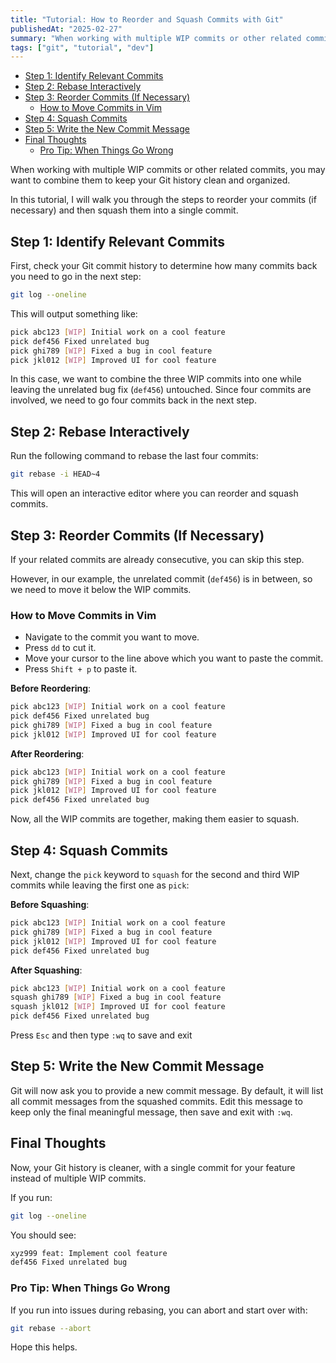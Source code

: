 ```yaml
---
title: "Tutorial: How to Reorder and Squash Commits with Git"
publishedAt: "2025-02-27"
summary: "When working with multiple WIP commits or other related commits, you may want to combine them to keep your Git history clean and organized."
tags: ["git", "tutorial", "dev"]
---
```


- [Step 1: Identify Relevant Commits](#step-1-identify-relevant-commits)
- [Step 2: Rebase Interactively](#step-2-rebase-interactively)
- [Step 3: Reorder Commits (If Necessary)](#step-3-reorder-commits-if-necessary)
  - [How to Move Commits in Vim](#how-to-move-commits-in-vim)
- [Step 4: Squash Commits](#step-4-squash-commits)
- [Step 5: Write the New Commit Message](#step-5-write-the-new-commit-message)
- [Final Thoughts](#final-thoughts)
  - [Pro Tip: When Things Go Wrong](#pro-tip-when-things-go-wrong)

When working with multiple WIP commits or other related commits, you may want to combine them to keep your Git history clean and organized.

In this tutorial, I will walk you through the steps to reorder your commits (if necessary) and then squash them into a single commit.

## Step 1: Identify Relevant Commits

First, check your Git commit history to determine how many commits back you need to go in the next step:

```bash
git log --oneline
```

This will output something like:

```bash
pick abc123 [WIP] Initial work on a cool feature
pick def456 Fixed unrelated bug
pick ghi789 [WIP] Fixed a bug in cool feature
pick jkl012 [WIP] Improved UI for cool feature
```

In this case, we want to combine the three WIP commits into one while leaving the unrelated bug fix (`def456`) untouched. Since four commits are involved, we need to go four commits back in the next step.

## Step 2: Rebase Interactively

Run the following command to rebase the last four commits:

```bash
git rebase -i HEAD~4
```

This will open an interactive editor where you can reorder and squash commits.

## Step 3: Reorder Commits (If Necessary)

If your related commits are already consecutive, you can skip this step.

However, in our example, the unrelated commit (`def456`) is in between, so we need to move it below the WIP commits.

### How to Move Commits in Vim

- Navigate to the commit you want to move.
- Press `dd` to cut it.
- Move your cursor to the line above which you want to paste the commit.
- Press `Shift + p` to paste it.

**Before Reordering**:

```bash
pick abc123 [WIP] Initial work on a cool feature
pick def456 Fixed unrelated bug
pick ghi789 [WIP] Fixed a bug in cool feature
pick jkl012 [WIP] Improved UI for cool feature
```

**After Reordering**:

```bash
pick abc123 [WIP] Initial work on a cool feature
pick ghi789 [WIP] Fixed a bug in cool feature
pick jkl012 [WIP] Improved UI for cool feature
pick def456 Fixed unrelated bug
```

Now, all the WIP commits are together, making them easier to squash.

## Step 4: Squash Commits

Next, change the `pick` keyword to `squash` for the second and third WIP commits while leaving the first one as `pick`:

**Before Squashing**:

```bash
pick abc123 [WIP] Initial work on a cool feature
pick ghi789 [WIP] Fixed a bug in cool feature
pick jkl012 [WIP] Improved UI for cool feature
pick def456 Fixed unrelated bug
```

**After Squashing**:

```bash
pick abc123 [WIP] Initial work on a cool feature
squash ghi789 [WIP] Fixed a bug in cool feature
squash jkl012 [WIP] Improved UI for cool feature
pick def456 Fixed unrelated bug
```

Press `Esc` and then type `:wq` to save and exit

## Step 5: Write the New Commit Message

Git will now ask you to provide a new commit message. By default, it will list all commit messages from the squashed commits. Edit this message to keep only the final meaningful message, then save and exit with `:wq`.

## Final Thoughts

Now, your Git history is cleaner, with a single commit for your feature instead of multiple WIP commits.

If you run:

```bash
git log --oneline
```

You should see:

```bash
xyz999 feat: Implement cool feature
def456 Fixed unrelated bug
```

### Pro Tip: When Things Go Wrong

If you run into issues during rebasing, you can abort and start over with:

```bash
git rebase --abort
```

Hope this helps.
